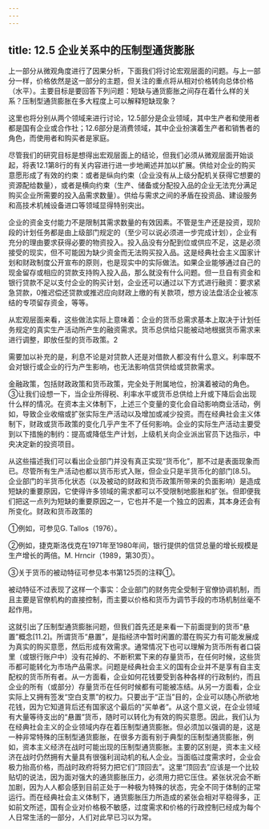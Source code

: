 ```yaml
---
---
---
```

title: 12.5 企业关系中的压制型通货膨胀
---



上一部分从微观角度进行了因果分析，下面我们将讨论宏观层面的问题。与上一部分一样，价格依然是这一部分的主题，但关注的重点将从相对价格转向总体价格（水平）。主要目标是要回答下列问题：短缺与通货膨胀之间存在着什么样的关系？压制型通货膨胀在多大程度上可以解释短缺现象？

这里也将分别从两个领域来进行讨论，12.5部分是企业领域，其中生产者和使用者都是国有企业或合作社；12.6部分是消费领域，其中企业扮演着生产者和销售者的角色，而使用者和购买者是家庭。

尽管我们的研究目标是想得出宏观层面上的结论，但我们必须从微观层面开始谈起，将表12.1第8行的有关内容进行进一步地阐述并加以扩展。供给对企业的购买意愿形成了有效的约束：或者是纵向约束（企业没有从上级分配机关获得它想要的资源配给数量），或者是横向约束（生产、储备或分配投入品的企业无法充分满足购买企业所需要的投入品需求数量）。供给与需求之间的矛盾在投资品、建设服务和高技术机械设备进口等领域显得特别突出。

企业的资金支付能力不是限制其需求数量的有效因素。不管是生产还是投资，现阶段的计划任务都是由上级部门规定的（至少可以说必须进一步完成计划），企业有充分的理由要求获得必要的物资投入。投入品没有分配到位或供应不足，这是必须接受的现实，但不可能因为缺少资金而无法购买投入品。这是经典社会主义国家计划和财政制度公开宣布的原则，也是现实中的实际做法。如果企业能够通过自己的现金留存或相应的贷款支持购入投入品，那么就没有什么问题。但一旦自有资金和银行贷款不足以支付企业的购买计划，企业还可以通过以下方式进行融资：要求紧急贷款，0推迟偿还贷款或推迟应向财政上缴的有关款项，想方设法盘活企业被冻结的专项留存资金，等等。

从宏观层面来看，这些做法实际上意味着：企业的货币总需求基本上取决于计划任务规定的真实生产活动所产生的融资需求。货币总供给只能被动地根据货币需求来进行调整，即放任型的货币政策。2

需要加以补充的是，利息不论是对贷款人还是对借款人都没有什么意义。利率既不会对银行或企业的行为产生影响，也无法影响信贷供给或贷款需求。

金融政策，包括财政政策和货币政策，完全处于附属地位，扮演着被动的角色。③让我们设想一下，当企业所得税、利率水平或货币总供给上升或下降后会出现什么样的情况。在资本主义体制下，上述三个变量的变化会自动影响商业活动，例如，导致企业收缩或扩张实际生产活动以及增加或减少投资。而在经典社会主义体制下，财政或货币政策的变化几乎产生不了任何影响。企业的实际生产活动主要受到以下措施的制约：提高或降低生产计划，上级机关向企业派出官员下达指示，中央决定新的投资项目。

从这些描述我们可以看出企业部门并没有真正实现“货币化”，那不过是表面现象而已。尽管所有生产活动也都以货币形式入账，但企业只是半货币化的部门[8.5]。企业部门的半货币化状态（以及被动的财政和货币政策所带来的负面影响）是造成短缺的重要原因，它使得许多领域的需求都可以不受限制地膨胀和扩张。但即便我们把这一点列为短缺的重要原因之一，它也并不是一个独立的因素，其本身还会有所变化。财政和货币政策的

①例如，可参见G. Tallos（1976）。

②例如，捷克斯洛伐克在1971年至1980年间，银行提供的信贷总量的增长规模是生产增长的两倍。M. Hrncir（1989，第30页）。

③关于货币的被动特征可参见本书第125页的注释①。

被动特征不过表现了这样一个事实：企业部门的财务完全受制于官僚协调机制，而且主要是官僚机构的直接控制，而主要以价格和货币为调节手段的市场机制丝毫不起作用。

这就引出了压制型通货膨胀问题，但我们首先还是来看一下前面提到的货币“悬置”概念[11.2]。所谓货币“悬置”，是指经济中暂时闲置的潜在购买力有可能发展成为真实的购买意愿，然后形成有效需求。通常情况下也可以理解为货币所有者口袋里（或银行账户中）没有花掉的、不断积累下来的存量货币，在任何时候，这些货币都可能转化为市场产品需求。问题是经典社会主义的国有企业并不是享有自主支配权的货币所有者。从一方面看，企业如何花钱要受到各种各样的行政制约，而且企业的所有（或部分）存量货币在任何时候都有可能被冻结。从另一方面看，企业实际上又拥有签发“空白支票”的权力。只要出于“正当”目的，企业可以随心所欲地花钱，因为它知道背后还有国家这个最后的“买单者”。从这个意义说，在企业领域有大量等待支出的“悬置”货币，随时可以转化为有效的购买意愿。因此，我们认为在经典社会主义的企业领域内存在着压制型通货膨胀。但必须加以强调的是，这是一种非常特殊的压制型通货膨胀，在很多方面有别于典型的压制型通货膨胀，例如，资本主义经济在战时可能出现的压制型通货膨胀。主要的区别是，资本主义经济在战时仍然拥有大量具有很强利润动机的私人企业。当面临过度需求时，企业会极力抬高价格，而战时政府将努力把它们“顶回去”。这里“顶回去”应该是一个比较贴切的说法，因为面对强大的通货膨胀压力，必须用力把它压住。紧张状况会不断加剧，因为人人都会感到目前正处于一种极为特殊的状态，完全不同于体制的正常运行。而在经典社会主义体制下，通货膨胀压力所造成的紧张会相对平稳得多，正如前文所述，国有企业对价格极不敏感，过度需求和价格的行政控制已经成为每个人日常生活的一部分，人们对此早已习以为常。